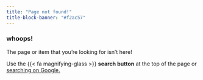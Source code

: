```yaml
---
title: "Page not found!"
title-block-banner: "#f2ac57"
---
```


### whoops!

The page or item that you’re looking for isn’t here! 

Use the {{< fa magnifying-glass >}} **search button** at the top of the page or <a href="https://www.google.com/search?q=site%jpmonteagudo.com" target="_blank">searching on Google.</a>
